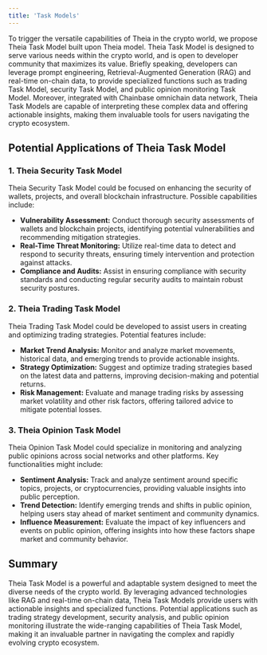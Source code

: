 ```yaml
---
title: 'Task Models'
---
```


To trigger the versatile capabilities of Theia in the crypto world, we propose Theia Task Model built upon Theia model. Theia Task Model is designed to serve various needs within the crypto world, and is open to developer community that maximizes its value. Briefly speaking, developers can leverage prompt engineering, Retrieval-Augmented Generation (RAG) and real-time on-chain data, to provide specialized functions such as trading Task Model, security Task Model, and public opinion monitoring Task Model. Moreover, integrated with Chainbase omnichain data network, Theia Task Models are capable of interpreting these complex data and offering actionable insights, making them invaluable tools for users navigating the crypto ecosystem.

## Potential Applications of Theia Task Model

### 1. Theia Security Task Model
Theia Security Task Model could be focused on enhancing the security of wallets, projects, and overall blockchain infrastructure. Possible capabilities include:
- **Vulnerability Assessment:** Conduct thorough security assessments of wallets and blockchain projects, identifying potential vulnerabilities and recommending mitigation strategies.
- **Real-Time Threat Monitoring:** Utilize real-time data to detect and respond to security threats, ensuring timely intervention and protection against attacks.
- **Compliance and Audits:** Assist in ensuring compliance with security standards and conducting regular security audits to maintain robust security postures.

### 2. Theia Trading Task Model
Theia Trading Task Model could be developed to assist users in creating and optimizing trading strategies. Potential features include:
- **Market Trend Analysis:** Monitor and analyze market movements, historical data, and emerging trends to provide actionable insights.
- **Strategy Optimization:** Suggest and optimize trading strategies based on the latest data and patterns, improving decision-making and potential returns.
- **Risk Management:** Evaluate and manage trading risks by assessing market volatility and other risk factors, offering tailored advice to mitigate potential losses.

### 3. Theia Opinion Task Model
Theia Opinion Task Model could specialize in monitoring and analyzing public opinions across social networks and other platforms. Key functionalities might include:
- **Sentiment Analysis:** Track and analyze sentiment around specific topics, projects, or cryptocurrencies, providing valuable insights into public perception.
- **Trend Detection:** Identify emerging trends and shifts in public opinion, helping users stay ahead of market sentiment and community dynamics.
- **Influence Measurement:** Evaluate the impact of key influencers and events on public opinion, offering insights into how these factors shape market and community behavior.

## Summary

Theia Task Model is a powerful and adaptable system designed to meet the diverse needs of the crypto world. By leveraging advanced technologies like RAG and real-time on-chain data, Theia Task Models provide users with actionable insights and specialized functions. Potential applications such as trading strategy development, security analysis, and public opinion monitoring illustrate the wide-ranging capabilities of Theia Task Model, making it an invaluable partner in navigating the complex and rapidly evolving crypto ecosystem.